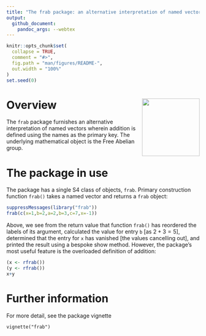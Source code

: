 ```yaml
---
title: "The frab package: an alternative interpretation of named vectors"
output:
  github_document:
    pandoc_args: --webtex
---
```


<!-- README.md is generated from README.Rmd. Please edit that file -->

```r
knitr::opts_chunk$set(
  collapse = TRUE,
  comment = "#>",
  fig.path = "man/figures/README-",
  out.width = "100%"
)
set.seed(0)
```

# <img src="man/figures/frab.png" width = "150" align="right" />

# Overview

The `frab` package furnishes an alternative interpretation of named
vectors wherein addition is defined using the names as the primary
key.  The underlying mathematical object is the Free Abelian group.

# The package in use

The package has a single S4 class of objects, `frab`.  Primary
construction function `frab()` takes a named vector and returns a
`frab` object:


```r
suppressMessages(library("frab"))
frab(c(x=1,b=2,a=2,b=3,c=7,x=-1))
```

Above, we see from the return value that function `frab()` has
reordered the labels of its argument, calculated the value for entry
`b` [as $2+3=5$], determined that the entry for `x` has vanished [the
values cancelling out], and printed the result using a bespoke show
method.  However, the package's most useful feature is the overloaded
definition of addition:


```r
(x <- rfrab())
(y <- rfrab())
x+y
```




# Further information

For more detail, see the package vignette

`vignette("frab")`
